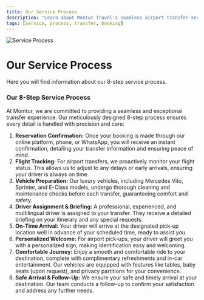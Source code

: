 ```yaml
---
title: Our Service Process
description: "Learn about Momtur Travel's seamless airport transfer service process. Step-by-step guide to a smooth and comfortable journey."
tags: [service, process, transfer, booking]
---
```


![Service Process](https://res.cloudinary.com/djzzikcey/image/upload/v1752745711/momtur_uploads/f4v1vzq7pl88dh7kdy6t.jpg)

# Our Service Process

Here you will find information about our 8-step service process.

### Our 8-Step Service Process

At Momtur, we are committed to providing a seamless and exceptional transfer experience. Our meticulously designed 8-step process ensures every detail is handled with precision and care:

1.  **Reservation Confirmation:** Once your booking is made through our online platform, phone, or WhatsApp, you will receive an instant confirmation, detailing your transfer information and ensuring peace of mind.
2.  **Flight Tracking:** For airport transfers, we proactively monitor your flight status. This allows us to adjust to any delays or early arrivals, ensuring your driver is always on time.
3.  **Vehicle Preparation:** Our luxury vehicles, including Mercedes Vito, Sprinter, and E-Class models, undergo thorough cleaning and maintenance checks before each transfer, guaranteeing comfort and safety.
4.  **Driver Assignment & Briefing:** A professional, experienced, and multilingual driver is assigned to your transfer. They receive a detailed briefing on your itinerary and any special requests.
5.  **On-Time Arrival:** Your driver will arrive at the designated pick-up location well in advance of your scheduled time, ready to assist you.
6.  **Personalized Welcome:** For airport pick-ups, your driver will greet you with a personalized sign, making identification easy and welcoming.
7.  **Comfortable Journey:** Enjoy a smooth and comfortable ride to your destination, complete with complimentary refreshments and in-car entertainment. Our vehicles are equipped with features like tables, baby seats (upon request), and privacy partitions for your convenience.
8.  **Safe Arrival & Follow-Up:** We ensure your safe and timely arrival at your destination. Our team conducts a follow-up to confirm your satisfaction and address any further needs.
